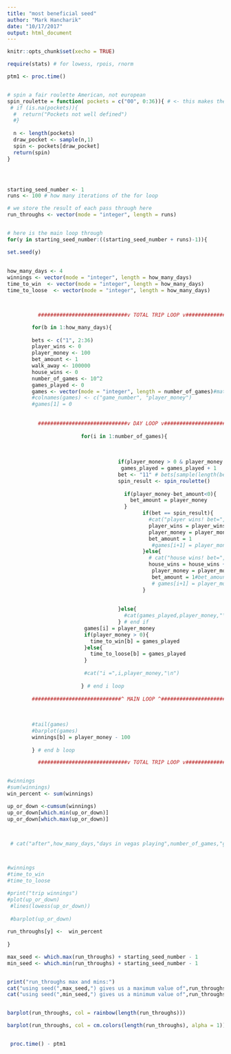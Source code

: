 ```yaml
---
title: "most beneficial seed"
author: "Mark Hancharik"
date: "10/17/2017"
output: html_document
---
```


```r
knitr::opts_chunk$set(xecho = TRUE)
```


```r

require(stats) # for lowess, rpois, rnorm

ptm1 <- proc.time()


# spin a fair roulette American, not european
spin_roulette = function( pockets = c("00", 0:36)){ # <- this makes the numbers into characters, can't use numeric because of 00
 # if (is.na(pockets)){
  #  return("Pockets not well defined")
  #}
  
  n <- length(pockets)
  draw_pocket <- sample(n,1)
  spin <- pockets[draw_pocket]
  return(spin)
}




starting_seed_number <- 1
runs <- 100 # how many iterations of the for loop

# we store the result of each pass through here
run_throughs <- vector(mode = "integer", length = runs)


# here is the main loop through
for(y in starting_seed_number:((starting_seed_number + runs)-1)){

set.seed(y)
  
  
how_many_days <- 4
winnings <- vector(mode = "integer", length = how_many_days)
time_to_win  <- vector(mode = "integer", length = how_many_days)
time_to_loose  <- vector(mode = "integer", length = how_many_days)



          #############################v TOTAL TRIP LOOP v#############################

        for(b in 1:how_many_days){
        
        bets <- c("1", 2:36)
        player_wins <- 0
        player_money <- 100
        bet_amount <- 1
        walk_away <- 100000
        house_wins <- 0
        number_of_games <- 10^2
        games_played <- 0
        games <- vector(mode = "integer", length = number_of_games)#matrix(NaN, (number_of_games+1)*2, 2, byrow=TRUE)
        #colnames(games) <- c("game_number", "player_money")
        #games[1] = 0
        
        
          #############################v DAY LOOP v#############################
                        
                        for(i in 1:number_of_games){
                          
                         
                          
                                    if(player_money > 0 & player_money < walk_away){
                                     games_played = games_played + 1  
                                    bet <- "11" # bets[sample(length(bets),1)] 
                                    spin_result <- spin_roulette()
                                    
                                      if(player_money-bet_amount<0){
                                        bet_amount = player_money
                                      }
                                            if(bet == spin_result){
                                              #cat("player wins! bet=",bet,", spin result =",spin_result,"\n")
                                              player_wins = player_wins + 1
                                              player_money = player_money + bet_amount*36
                                              bet_amount = 1
                                               #games[i+1] = player_money
                                            }else{
                                              # cat("house wins! bet=",bet,", spin result =",spin_result,"\n")
                                              house_wins = house_wins + 1
                                               player_money = player_money - bet_amount
                                               bet_amount = 1#bet_amount + 1
                                               # games[i+1] = player_money
                                            }
                                    
                                    
                                    }else{
                                      #cat(games_played,player_money,"\n")
                                    } # end if 
                         games[i] = player_money
                         if(player_money > 0){
                           time_to_win[b] = games_played
                         }else{
                           time_to_loose[b] = games_played
                         }
                        
                         #cat("i =",i,player_money,"\n")
                         
                        } # end i loop
        
        #############################^ MAIN LOOP ^#############################
        
        
        
        #tail(games)
        #barplot(games)
        winnings[b] = player_money - 100
         
        } # end b loop

          #############################v TOTAL TRIP LOOP v#############################


#winnings
#sum(winnings)
win_percent <- sum(winnings)

up_or_down <-cumsum(winnings)
up_or_down[which.min(up_or_down)]
up_or_down[which.max(up_or_down)]



 # cat("after",how_many_days,"days in vegas playing",number_of_games,"games/day, we won",win_percent,"\n")



#winnings
#time_to_win
#time_to_loose

#print("trip winnings")
#plot(up_or_down)
 #lines(lowess(up_or_down))
 
 #barplot(up_or_down)
 
run_throughs[y] <-  win_percent 
 
}

max_seed <- which.max(run_throughs) + starting_seed_number - 1
min_seed <- which.min(run_throughs) + starting_seed_number - 1


print("run_throughs max and mins:")
cat("using seed(",max_seed,") gives us a maximum value of",run_throughs[which.max(run_throughs)])
cat("using seed(",min_seed,") gives us a minimum value of",run_throughs[which.min(run_throughs)])


barplot(run_throughs, col = rainbow(length(run_throughs)))

barplot(run_throughs, col = cm.colors(length(run_throughs), alpha = 1))


 proc.time() - ptm1

```

